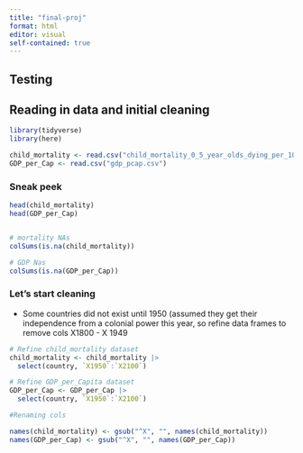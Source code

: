 ```yaml
---
title: "final-proj"
format: html
editor: visual
self-contained: true
---
```


## Testing

## Reading in data and initial cleaning

```r
library(tidyverse)
library(here)

child_mortality <- read.csv("child_mortality_0_5_year_olds_dying_per_1000_born.csv")
GDP_per_Cap <- read.csv("gdp_pcap.csv")

```

### Sneak peek

```r
head(child_mortality)
head(GDP_per_Cap)


# mortality NAs 
colSums(is.na(child_mortality))

# GDP Nas
colSums(is.na(GDP_per_Cap))
```

### Let's start cleaning

-   Some countries did not exist until 1950 (assumed they get their independence from a colonial power this year, so refine data frames to remove cols X1800 - X 1949

```r
# Refine child_mortality dataset
child_mortality <- child_mortality |>
  select(country, `X1950`:`X2100`)

# Refine GDP_per_Capita dataset
GDP_per_Cap <- GDP_per_Cap |>
  select(country, `X1950`:`X2100`)

#Renaming cols

names(child_mortality) <- gsub("^X", "", names(child_mortality))
names(GDP_per_Cap) <- gsub("^X", "", names(GDP_per_Cap))
```
